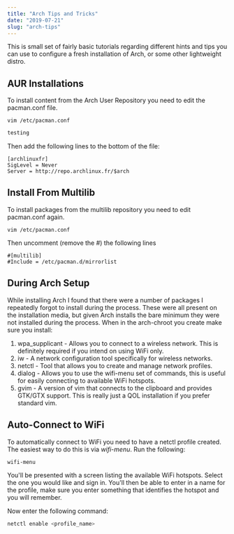 ```yaml
---
title: "Arch Tips and Tricks"
date: "2019-07-21"
slug: "arch-tips"
---
```


This is small set of fairly basic tutorials regarding different hints and tips you can use to configure a fresh installation of Arch, or some other lightweight distro.

## AUR Installations
To install content from the Arch User Repository you need to edit the pacman.conf file.

```bash{numberLines: true}
vim /etc/pacman.conf
```

```sh
testing
```

Then add the following lines to the bottom of the file:

```vim{numberLines: true}
[archlinuxfr]
SigLevel = Never
Server = http://repo.archlinux.fr/$arch
```

## Install From Multilib
To install packages from the multilib repository you need to edit pacman.conf again.

```bash{numberLines: true}
vim /etc/pacman.conf
```

Then uncomment (remove the #) the following lines

```vim{numberLines: true}
#[multilib]
#Include = /etc/pacman.d/mirrorlist
```

## During Arch Setup
While installing Arch I found that there were a number of packages I repeatedly forgot to install during the process. These were all present on the installation media, but given Arch installs the bare minimum they were not installed during the process. When in the arch-chroot you create make sure you install:

1. wpa_supplicant - Allows you to connect to a wireless network. This is definitely required if you intend on using WiFi only.
2. iw - A network configuration tool specifically for wireless networks.
3. netctl - Tool that allows you to create and manage network profiles.
4. dialog - Allows you to use the wifi-menu set of commands, this is useful for easily connecting to available WiFi hotspots.
5. gvim - A version of vim that connects to the clipboard and provides GTK/GTX support. This is really just a QOL installation if you prefer standard vim.

## Auto-Connect to WiFi
To automatically connect to WiFi you need to have a netctl profile created. The easiest way to do this is via *wifi-menu*. Run the following:
```bash
wifi-menu
```
You'll be presented with a screen listing the available WiFi hotspots. Select the one you would like and sign in. You'll then be able to enter in a name for the profile, make sure you enter something that identifies the hotspot and you will remember.

Now enter the following command:
```bash
netctl enable <profile_name>
```
